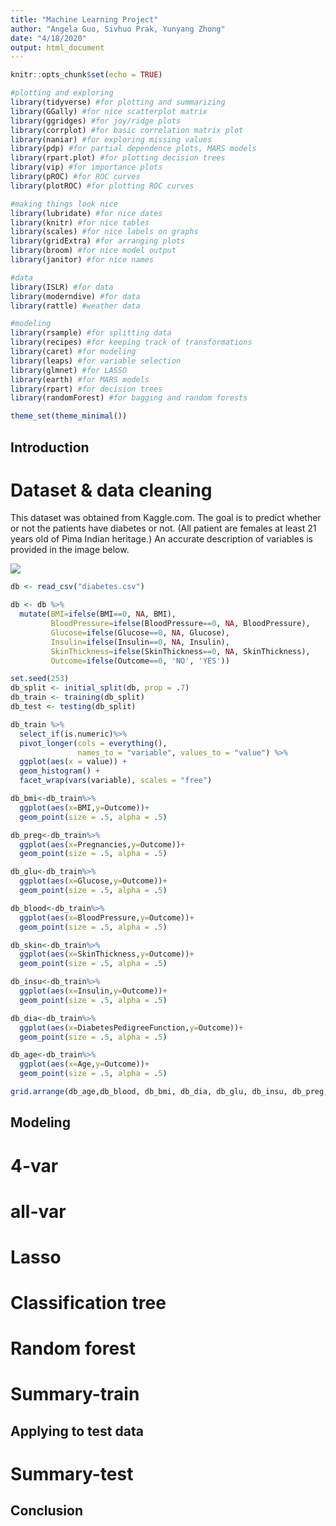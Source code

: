 ```yaml
---
title: "Machine Learning Project"
author: "Angela Guo, Sivhuo Prak, Yunyang Zhong"
date: "4/18/2020"
output: html_document
---
```


```r
knitr::opts_chunk$set(echo = TRUE)
```

```r
#plotting and exploring
library(tidyverse) #for plotting and summarizing
library(GGally) #for nice scatterplot matrix 
library(ggridges) #for joy/ridge plots
library(corrplot) #for basic correlation matrix plot
library(naniar) #for exploring missing values
library(pdp) #for partial dependence plots, MARS models
library(rpart.plot) #for plotting decision trees
library(vip) #for importance plots
library(pROC) #for ROC curves
library(plotROC) #for plotting ROC curves

#making things look nice
library(lubridate) #for nice dates
library(knitr) #for nice tables
library(scales) #for nice labels on graphs
library(gridExtra) #for arranging plots
library(broom) #for nice model output
library(janitor) #for nice names

#data
library(ISLR) #for data
library(moderndive) #for data
library(rattle) #weather data

#modeling
library(rsample) #for splitting data
library(recipes) #for keeping track of transformations
library(caret) #for modeling
library(leaps) #for variable selection
library(glmnet) #for LASSO
library(earth) #for MARS models
library(rpart) #for decision trees
library(randomForest) #for bagging and random forests

theme_set(theme_minimal())
```

## Introduction

# Dataset & data cleaning

This dataset was obtained from Kaggle.com. The goal is to predict whether or not the patients have diabetes or not. (All patient are females at least 21 years old of Pima Indian heritage.) An accurate description of variables is provided in the image below.

![](Description.PNG)

```r
db <- read_csv("diabetes.csv")

db <- db %>%
  mutate(BMI=ifelse(BMI==0, NA, BMI),
         BloodPressure=ifelse(BloodPressure==0, NA, BloodPressure),
         Glucose=ifelse(Glucose==0, NA, Glucose),
         Insulin=ifelse(Insulin==0, NA, Insulin),
         SkinThickness=ifelse(SkinThickness==0, NA, SkinThickness),
         Outcome=ifelse(Outcome==0, 'NO', 'YES'))
```

```r
set.seed(253)
db_split <- initial_split(db, prop = .7)
db_train <- training(db_split)
db_test <- testing(db_split)
```

```r
db_train %>% 
  select_if(is.numeric)%>%
  pivot_longer(cols = everything(),
               names_to = "variable", values_to = "value") %>% 
  ggplot(aes(x = value)) +
  geom_histogram() +
  facet_wrap(vars(variable), scales = "free")
```

```r
db_bmi<-db_train%>%
  ggplot(aes(x=BMI,y=Outcome))+
  geom_point(size = .5, alpha = .5)

db_preg<-db_train%>%
  ggplot(aes(x=Pregnancies,y=Outcome))+
  geom_point(size = .5, alpha = .5)

db_glu<-db_train%>%
  ggplot(aes(x=Glucose,y=Outcome))+
  geom_point(size = .5, alpha = .5)

db_blood<-db_train%>%
  ggplot(aes(x=BloodPressure,y=Outcome))+
  geom_point(size = .5, alpha = .5)

db_skin<-db_train%>%
  ggplot(aes(x=SkinThickness,y=Outcome))+
  geom_point(size = .5, alpha = .5)

db_insu<-db_train%>%
  ggplot(aes(x=Insulin,y=Outcome))+
  geom_point(size = .5, alpha = .5)

db_dia<-db_train%>%
  ggplot(aes(x=DiabetesPedigreeFunction,y=Outcome))+
  geom_point(size = .5, alpha = .5)

db_age<-db_train%>%
  ggplot(aes(x=Age,y=Outcome))+
  geom_point(size = .5, alpha = .5)

grid.arrange(db_age,db_blood, db_bmi, db_dia, db_glu, db_insu, db_preg, db_skin, nrow = 2) 
```

## Modeling

# 4-var

# all-var

# Lasso

# Classification tree

# Random forest

# Summary-train

## Applying to test data

# Summary-test

## Conclusion